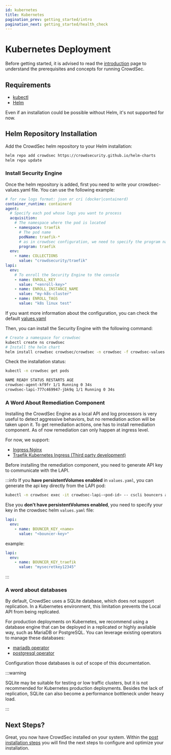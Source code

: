 ```yaml
---
id: kubernetes
title: Kubernetes
pagination_prev: getting_started/intro
pagination_next: getting_started/health_check
---
```




# Kubernetes Deployment

Before getting started, it is advised to read the [introduction](/unversioned/getting_started/introduction.mdx) page to understand the prerequisites and concepts for running CrowdSec.

## Requirements

- [kubectl](https://kubernetes.io/docs/tasks/tools/#kubectl)
- [Helm](https://helm.sh/docs/intro/install/)

Even if an installation could be possible without Helm, it's not supported for now.

## Helm Repository Installation

Add the CrowdSec helm repository to your Helm installation:

```bash
helm repo add crowdsec https://crowdsecurity.github.io/helm-charts
helm repo update
```

### Install Security Engine

Once the helm repository is added, first you need to write your crowdsec-values.yaml file. You can use the following example:

```yaml
# for raw logs format: json or cri (docker|containerd)
container_runtime: containerd
agent:
  # Specify each pod whose logs you want to process
  acquisition:
    # The namespace where the pod is located
    - namespace: traefik
      # The pod name
      podName: traefik-*
      # as in crowdsec configuration, we need to specify the program name to find a matching parser
      program: traefik
  env:
    - name: COLLECTIONS
      value: "crowdsecurity/traefik"
lapi:
  env:
    # To enroll the Security Engine to the console
    - name: ENROLL_KEY
      value: "<enroll-key>"
    - name: ENROLL_INSTANCE_NAME
      value: "my-k8s-cluster"
    - name: ENROLL_TAGS
      value: "k8s linux test"
```

If you want more information about the configuration, you can check the default [values.yaml](https://artifacthub.io/packages/helm/crowdsec/crowdsec#values)

Then, you can install the Security Engine with the following command:

```bash
# Create a namespace for crowdsec
kubectl create ns crowdsec
# Install the helm chart
helm install crowdsec crowdsec/crowdsec -n crowdsec -f crowdsec-values.yaml
```

Check the installation status:
```bash
kubectl -n crowdsec get pods
```

```bash title="Command Output"
NAME READY STATUS RESTARTS AGE
crowdsec-agent-kf9fr 1/1 Running 0 34s
crowdsec-lapi-777c469947-jbk9q 1/1 Running 0 34s
```

### A Word About Remediation Component

Installing the CrowdSec Engine as a local API and log processors is very useful
to detect aggressive behaviors, but no remediation action will be taken upon it.
To get remediation actions, one has to install remediation component. As of now
remediation can only happen at ingress level.

For now, we support:

* [Ingress Nginx](u/bouncers/ingress-nginx/)
* [Traefik Kubernetes Ingress (Third party development)](https://plugins.traefik.io/plugins/6335346ca4caa9ddeffda116/crowdsec-bouncer-traefik-plugin)

Before installing the remediation component, you need to generate API key to communicate with the LAPI.

:::info
If you **have persistentVolumes enabled** in `values.yaml`, you can generate the api key directly from the LAPI pod:

```bash
kubectl -n crowdsec exec -it crowdsec-lapi-<pod-id> -- cscli bouncers add my-bouncer-name
```

Else you **don't have persistentVolumes enabled**, you need to specify your key
in the crowdsec helm `values.yaml` file:

```yaml
lapi:
  env:
    - name: BOUNCER_KEY_<name>
      value: "<bouncer-key>"
```
example:
```yaml
lapi:
  env:
    - name: BOUNCER_KEY_traefik
      value: "mysecretkey12345"
```
:::

### A word about databases

By default, CrowdSec uses a SQLite database, which does not support replication.
In a Kubernetes environment, this limitation prevents the Local API from being
replicated.

For production deployments on Kubernetes, we recommend using a database engine
that can be deployed in a replicated or highly available way, such as MariaDB or
PostgreSQL. You can leverage existing operators to manage these databases:
* [mariadb operator](https://mariadb.com/resources/blog/get-started-with-mariadb-in-kubernetes-and-mariadb-operator/)
* [postgresql operator](https://github.com/cloudnative-pg/cloudnative-pg)

Configuration those databases is out of scope of this documentation.
<!-- We want to create blogpost where we do it -->

:::warning

SQLite may be suitable for testing or low traffic clusters, but it is not
recommended for Kubernetes production deployments. Besides the lack of
replication, SQLite can also become a performance bottleneck under heavy load.

:::

## Next Steps?

Great, you now have CrowdSec installed on your system. Within the [post
installation steps](/getting_started/next_steps.mdx) you will find the next
steps to configure and optimize your installation.
